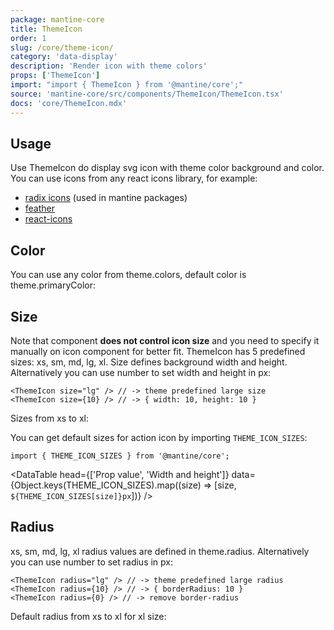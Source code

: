 ```yaml
---
package: mantine-core
title: ThemeIcon
order: 1
slug: /core/theme-icon/
category: 'data-display'
description: 'Render icon with theme colors'
props: ['ThemeIcon']
import: "import { ThemeIcon } from '@mantine/core';"
source: 'mantine-core/src/components/ThemeIcon/ThemeIcon.tsx'
docs: 'core/ThemeIcon.mdx'
---
```



## Usage

Use ThemeIcon do display svg icon with theme color background and color. You can use icons from any react icons library, for example:

- [radix icons](https://icons.modulz.app/) (used in mantine packages)
- [feather](https://feathericons.com/)
- [react-icons](https://react-icons.github.io/react-icons)

<ThemeIconConfigurator />

## Color

You can use any color from <GatsbyLink to="/pages/theming/#colors">theme.colors</GatsbyLink>,
default color is <GatsbyLink to="/pages/theming/#primary-color">theme.primaryColor</GatsbyLink>:

<ThemeIconBaseDemo />

## Size

Note that component **does not control icon size** and you need to specify it manually on icon component for better fit.
ThemeIcon has 5 predefined sizes: xs, sm, md, lg, xl. Size defines background width and height.
Alternatively you can use number to set width and height in px:

```tsx
<ThemeIcon size="lg" /> // -> theme predefined large size
<ThemeIcon size={10} /> // -> { width: 10, height: 10 }
```

Sizes from xs to xl:

<ThemeIconSizesDemo />

You can get default sizes for action icon by importing `THEME_ICON_SIZES`:

```tsx
import { THEME_ICON_SIZES } from '@mantine/core';
```

<DataTable
  head={['Prop value', 'Width and height']}
  data={Object.keys(THEME_ICON_SIZES).map((size) => [size, `${THEME_ICON_SIZES[size]}px`])}
/>

## Radius

xs, sm, md, lg, xl radius values are defined in <GatsbyLink to="/pages/theming/">theme.radius</GatsbyLink>.
Alternatively you can use number to set radius in px:

```tsx
<ThemeIcon radius="lg" /> // -> theme predefined large radius
<ThemeIcon radius={10} /> // -> { borderRadius: 10 }
<ThemeIcon radius={0} /> // -> remove border-radius
```

Default radius from xs to xl for xl size:

<ThemeIconRadiusDemo />
